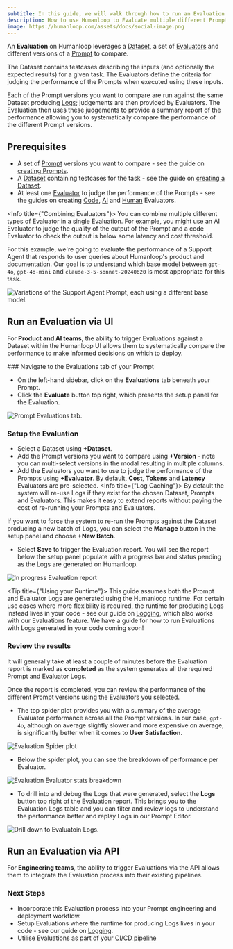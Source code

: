 ```yaml
---
subtitle: In this guide, we will walk through how to run an Evaluation to compare multiple different Prompts across a Dataset when Prompts and Evaluators are run on Humanloop.
description: How to use Humanloop to Evaluate multiple different Prompts across a Dataset.
image: https://humanloop.com/assets/docs/social-image.png
---
```


<Markdown src="../../../snippets/paid-feature.mdx" />

An **Evaluation** on Humanloop leverages a [Dataset](../../concepts/datasets), a set of [Evaluators](../../concepts/evaluators) and different versions of a [Prompt](../../concepts/prompts) to compare.

The Dataset contains testcases describing the inputs (and optionally the expected results) for a given task. The Evaluators define the criteria for judging the performance of the Prompts when executed using these inputs.

Each of the Prompt versions you want to compare are run against the same Dataset producing [Logs](../../concepts/logs); judgements are then provided by Evaluators.
The Evaluation then uses these judgements to provide a summary report of the performance allowing you to systematically compare the performance of the different Prompt versions.

## Prerequisites

- A set of [Prompt](../../concepts/prompts) versions you want to compare - see the guide on [creating Prompts](./comparing-prompt-editor).
- A [Dataset](../../concepts/datasets) containing testcases for the task - see the guide on [creating a Dataset](./create-dataset).
- At least one [Evaluator](../../concepts/evaluators) to judge the performance of the Prompts - see the guides on creating [Code](./code-based-evaluator), [AI](./llm-as-judge) and [Human](./human-evaluator) Evaluators.


<Info title={"Combining Evaluators"}>
You can combine multiple different types of Evaluator in a single Evaluation.
For example, you might use an AI Evaluator to judge the quality of the output of the Prompt and a code Evaluator to check the output is below some latency and cost threshold.
</Info>

For this example, we're going to evaluate the performance of a Support Agent that responds to user queries about Humanloop's product and documentation.
Our goal is to understand which base model between `gpt-4o`, `gpt-4o-mini` and `claude-3-5-sonnet-20240620` is most appropriate for this task.


<img src="../../../assets/images/evaluation/support-agent-prompt-variants.png"
alt="Variations of the Support Agent Prompt, each using a different base model." />


## Run an Evaluation via UI

For **Product and AI teams**, the ability to trigger Evaluations against a Dataset within the Humanloop UI allows them to systematically compare the performance to make informed decisions on which to deploy.

<Steps>
### Navigate to the Evaluations tab of your Prompt

- On the left-hand sidebar, click on the **Evaluations** tab beneath your Prompt.
- Click the **Evaluate** button top right, which presents the setup panel for the Evaluation.

<img src="../../../assets/images/evaluation/evaluation-setup-initial.png"
alt="Prompt Evaluations tab."
/>

### Setup the Evaluation

- Select a Dataset using **+Dataset**.
- Add the Prompt versions you want to compare using **+Version** - note you can multi-select versions in the modal resulting in multiple columns.
- Add the Evaluators you want to use to judge the performance of the Prompts using **+Evaluator**. By default, **Cost**, **Tokens** and **Latency** Evaluators are pre-selected.
<Info title={"Log Caching"}>
By default the system will re-use Logs if they exist for the chosen Dataset, Prompts and Evaluators. This makes it easy to extend reports without paying the cost of re-running your Prompts and Evaluators.

If you want to force the system to re-run the Prompts against the Dataset producing a new batch of Logs, you can select the **Manage** button in the setup panel and choose **+New Batch**.
</Info>

- Select **Save** to trigger the Evaluation report. You will see the report below the setup panel populate with a progress bar and status pending as the Logs are generated on Humanloop.

<img src="../../../assets/images/evaluation/evaluation-in-progress-report.png"
alt="In progress Evaluation report"
/>

<Tip title={"Using your Runtime"}>
This guide assumes both the Prompt and Evaluator Logs are generated using the Humanloop runtime. For certain use cases where more flexibility is required, the runtime for producing Logs
instead lives in your code - see our guide on [Logging](../../development/guides/logging), which also works with our Evaluations feature.
We have a guide for how to run Evaluations with Logs generated in your code coming soon!
</Tip>


### Review the results

It will generally take at least a couple of minutes before the Evaluation report is marked as **completed** as the system generates all the required Prompt and Evaluator Logs.

Once the report is completed, you can review the performance of the different Prompt versions using the Evaluators you selected.


- The top spider plot provides you with a summary of the average Evaluator performance across all the Prompt versions.
In our case, `gpt-4o`, although on average slightly slower and more expensive on average, is significantly better when it comes to **User Satisfaction**.

<img src="../../../assets/images/evaluation/evaluation-spider-plot.png"
alt="Evaluation Spider plot"
/>

- Below the spider plot, you can see the breakdown of performance per Evaluator.

<img src="../../../assets/images/evaluation/evaluation-evaluator-stats.png"
alt="Evaluation Evaluator stats breakdown"
/>

- To drill into and debug the Logs that were generated, select the **Logs** button top right of the Evaluation report.
This brings you to the Evaluation Logs table and you can filter and review logs to understand the performance better and replay Logs in our Prompt Editor.

<img src="../../../assets/images/evaluation/evaluation-logs-drilldown.png"
alt="Drill down to Evaluatoin Logs."
/>

</Steps>

## Run an Evaluation via API

For **Engineering teams**, the ability to trigger Evaluations via the API allows them to integrate the Evaluation process into their existing pipelines.

<Markdown src="../../../snippets/wip.mdx" />


[//]: # (<Steps>)

[//]: # ()
[//]: # (### Get the required IDs)

[//]: # ()
[//]: # (In order to trigger an Evaluation via the API, you will need the IDs of the Dataset, Prompts and Evaluator versions you want to include.)

[//]: # ()
[//]: # (- You can find the IDs of your Dataset, Prompts and Evaluators by navigating to the respective dashboards in the UI)

[//]: # ()
[//]: # (- Alternatively, you can use the API to list the)

[//]: # ()
[//]: # ()
[//]: # (### Trigger an Evaluation)

[//]: # ()
[//]: # (Once you have the IDs, you can populate the request to trigger an Evaluation.)

[//]: # ()
[//]: # (<EndpointRequestSnippet)

[//]: # (  endpoint="POST /datasets")

[//]: # (  example="CreateSupportDataset")

[//]: # (/>)

[//]: # ()
[//]: # (### Inspect the uploaded Dataset)

[//]: # ()
[//]: # (### Review the results)

[//]: # ()
[//]: # (You can)

[//]: # ()
[//]: # (Or you can poll the Evaluation status until it is marked as completed and then review the results.)


### Next Steps

- Incorporate this Evaluation process into your Prompt engineering and deployment workflow.
- Setup Evaluations where the runtime for producing Logs lives in your code - see our guide on [Logging](../../development/logging).
- Utilise Evaluations as part of your [CI/CD pipeline](./cicd-integration)

